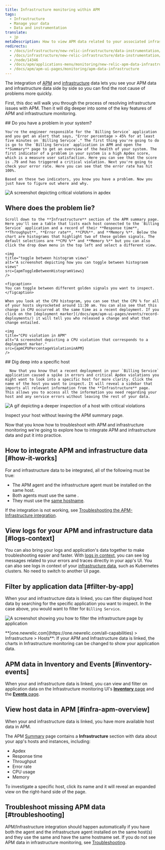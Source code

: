 ```yaml
---
title: Infrastructure monitoring within APM 
tags:
  - Infrastructure
  - Manage your data
  - Data and instrumentation
translate:
  - jp
metaDescription: How to view APM data related to your associated infrastructure data in New Relic.
redirects:
  - /docs/infrastructure/new-relic-infrastructure/data-instrumentation/infra-apm-overview
  - /docs/infrastructure/new-relic-infrastructure/data-instrumentation/new-relic-apm-data-infrastructure
  - /node/14346
  - /docs/apm/applications-menu/monitoring/new-relic-apm-data-infrastructure
  - /docs/apm/apm-ui-pages/monitoring/apm-data-infrastructure
---
```







The integration of [APM](/docs/apm/new-relic-apm/getting-started/welcome-new-relic-apm) and [infrastructure](/docs/infrastructure/new-relic-infrastructure/getting-started/welcome-new-relic-infrastructure) data lets you see your APM data and infrastructure data side by side so you can find the root cause of problems more quickly.

First, this doc will walk you through the process of resolving infrastructure issues with APM. Then it will dig deeper into some of the key features of APM and infrastructure monitoring. 

<Steps>
    <Step>
    ## Do you have a problem in your system? 

    You're the engineer responsible for the `Billing Service` application and you get an alert that says, "Error percentage > 45% for at least five minutes on `Billing Service`." The first thing you're going to do is go to the `Billing Service` application in APM and open the **Summary** page to get an overview of the health of your system. The first indicator of a problem in your system is a high Apdex score, which is a measure user satisfaction. Here you can see that the score is .79 and has triggered a critical violation. Next you're going to check your error rate. Here you can see that the error rate has hit 100%. 

    Based on these two indicators, you know you have a problem. Now you just have to figure out where and why.  


  <img
    title="Apdex violations"
    alt="A screenshot depicting critical violations in apdex"
    src={apmCriticalViolationsinApdex}
    />
    </Step>
    <Step>
   ## Where does the problem lie? 

    Scroll down to the **Infrastructure** section of the APM summary page. Here you'll see a table that lists each host connected to the `Billing Service` application and a record of their **Response time**, **Throughput**, **Error rate**, **CPU%**. and **Memory %**. Below the chart are histograms that highlight two of these golden signals. The default selections are **CPU %** and **Memory %** but you can also click the drop down menu in the top left and select a different view.

    <img
    title="toggle between histogram views"
    alt="A screenshot depicting how you can toggle between histograom views"
    src={apmToggleBetweenHistogramViews}
    />

    <figcaption>
    You can toggle between different golden signals you want to inspect. 
    </figcaption>

    When you look at the CPU histogram, you can see that the CPU % for all of your hosts skyrocketed around 11:30 am. You can also see that this change in CPU occurred at the same time as a recent deployment. If you click on the [deployment marker](/docs/apm/apm-ui-pages/events/record-deployments/) it will tell you who released a change and what that change entailed. 

    <img
    title="CPU violation in APM"
    alt="A screenshot depicting a CPU violation that corresponds to a deployment marker."
    src={apmCPUPercentageViolationinAPM}
    />
  </Step>
    <Step>
     ## Dig deep into a specific host
      
      Now that you know that a recent deployment in your `Billing Service` application caused a spike in errors and critical Apdex violations you might want to look into a specific host for more clarity. Click the name of the host you want to inspect. It will reveal a sidebar that imports all relevant information from the **Infrastructure** page. This allows you to access all the information you need regarding your host and any service errors without leaving the rest of your data. 

  <img
    title="host with critical violations"
    alt="A gif depicting a deeper inspection of a host with critical violations"
    src={apmExploringaSpecificHostinAPM}
  />

  <figcaption>
    Inspect your host without leaving the APM summary page. 
  </figcaption>
  </Step>
</Steps>

Now that you know how to troubleshoot with APM and infrastructure monitoring we're going to explore how to integrate APM and infrastructure data and put it into practice. 

## How to integrate APM and infrastructure data [#how-it-works]

For <InlinePopover type="apm" /> and infrastructure data to be integrated, all of the following must be true:

* The APM agent and the infrastructure agent must be installed on the same host.
* Both agents must use the same <InlinePopover type="licenseKey" />.
* They must use the [same hostname](/docs/infrastructure/new-relic-infrastructure/troubleshooting/apm-data-missing-infrastructure#hostnames).

If the integration is not working, see [Troubleshooting the APM-Infrastructure integration](/docs/infrastructure/new-relic-infrastructure/troubleshooting/apm-data-missing-infrastructure).

## View logs for your APM and infrastructure data [#logs-context]

You can also bring your logs and application's data together to make troubleshooting easier and faster. With [logs in context](/docs/logs/logs-context/configure-logs-context-apm-agents/), you can see log messages related to your errors and traces directly in your app's UI. You can also see logs in context of your [infrastructure data](/docs/logs/forward-logs/forward-your-logs-using-infrastructure-agent/), such as Kubernetes clusters. No need to switch to another UI page.

## Filter by application data [#filter-by-app]

When your <InlinePopover type="apm" /> and infrastructure data is linked, you can filter displayed host data by searching for the specific application you want to inspect. In the case above, you would want to filter for `Billing Service`.

<img
    title="filter by application"
    alt="A screenshot showing you how to filter the infrastructure page by application"
    src={apmFilterbyApplication}
/>

<figcaption>
  **[one.newrelic.com](https://one.newrelic.com/all-capabilities) > Infrastructure > Hosts**: If your APM and Infrastructure data is linked, the charts in Infrastructure monitoring can be changed to show your application data.
</figcaption>


## APM data in Inventory and Events [#inventory-events]

When your <InlinePopover type="apm" /> and infrastructure data is linked, you can view and filter on application data on the Infrastructure monitoring UI's [**Inventory** page](/docs/infrastructure/new-relic-infrastructure/infrastructure-ui-pages/infrastructure-inventory-page-search-your-entire-infrastructure) and the [**Events** page](/docs/infrastructure/new-relic-infrastructure/infrastructure-ui-pages/infrastructure-events-page-live-feed-every-agent).

## View host data in APM [#infra-apm-overview]

When your <InlinePopover type="apm" /> and infrastructure data is linked, you have more available host data in APM.

The APM [Summary](/docs/apm/applications-menu/monitoring/apm-overview-page) page contains a **Infrastructure** section with data about your app's hosts and instances, including:

* Apdex
* Response time
* Throughput
* Error rate
* CPU usage
* Memory

To investigate a specific host, click its name and it will reveal an expanded view on the right-hand side of the page.

## Troubleshoot missing APM data [#troubleshooting]

APM/Infrastructure integration should happen automatically if you have both the <InlinePopover type="apm" /> agent and the infrastructure agent installed on the same host(s) and they use the same <InlinePopover type="licenseKey" /> and have the same hostname set. If you do not see APM data in infrastructure monitoring, see [Troubleshooting](/docs/infrastructure/new-relic-infrastructure/troubleshooting/troubleshooting-apm-data-not-infrastructure).
